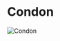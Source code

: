 

# Condon

<Image src="https://cdn.sanity.io/images/1as7cn02/production/655a5f24c33865fa755850e9a66799504833a867-1280x720.png?w=976&h=350&fit=crop&crop=center&auto=format" alt="Condon" width={976} height={350}  />

<ProjectDetails
  region="North"
  house="House Condon"
  type="Keep"
  status="Completed"
  warp="/warp condon"
  projectLead="TurtleSnipesz"
  dateStarted="November 8, 2014"
  dateCompleted="November 8, 2014"
/>

